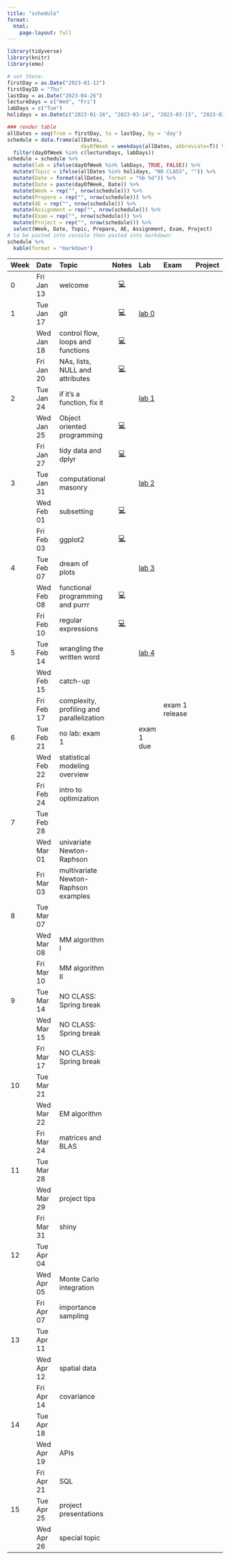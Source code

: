 ```yaml
---
title: "schedule"
format: 
  html: 
    page-layout: full
---
```


```r
library(tidyverse)
library(knitr)
library(emo)
```

```r
# set these:
firstDay = as.Date("2023-01-12")
firstDayID = "Thu"
lastDay = as.Date("2023-04-26")
lectureDays = c("Wed", "Fri")
labDays = c("Tue")
holidays = as.Date(c("2023-01-16", "2023-03-14", "2023-03-15", "2023-03-17"))

### render table
allDates = seq(from = firstDay, to = lastDay, by = 'day')
schedule = data.frame(allDates,
                        dayOfWeek = weekdays(allDates, abbreviate=T)) %>%
  filter(dayOfWeek %in% c(lectureDays, labDays))
schedule = schedule %>%
  mutate(lab = ifelse(dayOfWeek %in% labDays, TRUE, FALSE)) %>%
  mutate(Topic = ifelse(allDates %in% holidays, "NO CLASS", "")) %>%
  mutate(Date = format(allDates, format = "%b %d")) %>%
  mutate(Date = paste(dayOfWeek, Date)) %>%
  mutate(Week = rep("", nrow(schedule))) %>%
  mutate(Prepare = rep("", nrow(schedule))) %>%
  mutate(AE = rep("", nrow(schedule))) %>%
  mutate(Assignment = rep("", nrow(schedule))) %>%
  mutate(Exam = rep("", nrow(schedule))) %>%
  mutate(Project = rep("", nrow(schedule))) %>%
  select(Week, Date, Topic, Prepare, AE, Assignment, Exam, Project)
# to be pasted into console then pasted into markdown:
schedule %>%
  kable(format = "markdown")
```

| Week | Date       | Topic                                     |              Notes              | Lab                      | Exam | Project |
|:---------|:------------|:-------------|:--------:|:------------|:--------------------|:---------|
| 0    | Fri Jan 13 | welcome                                   |  [💻](/slides/01-welcome.html)  |                          |      |         |
| 1    | Tue Jan 17 | git                                       | [💻](/slides/lab0-welcome.html) | [lab 0](/labs/lab0.html) |      |         |
|      | Wed Jan 18 | control flow, loops and functions         |    [💻](/slides/lec02.html)     |                          |      |         |
|      | Fri Jan 20 | NAs, lists, NULL and attributes           |    [💻](/slides/lec03.html)     |                          |      |         |
| 2    | Tue Jan 24 | if it's a function, fix it                |                                 | [lab 1](/labs/lab1.html) |      |         |
|      | Wed Jan 25 | Object oriented programming               |    [💻](/slides/lec04.html)     |                          |      |         |
|      | Fri Jan 27 | tidy data and dplyr           |  [💻](/slides/lec05.html)                                |                          |      |         |
| 3    | Tue Jan 31 | computational masonry                                          |                                 |   [lab 2](/labs/lab2.html)                       |      |         |
|      | Wed Feb 01 | subsetting                                   | [💻](/slides/lec06.html)                                |                          |      |         |
|      | Fri Feb 03 | ggplot2          | [💻](/slides/lec07.html)                                |                          |      |         |
| 4    | Tue Feb 07 | dream of plots                                          |                                 |  [lab 3](/labs/lab3.html)                        |      |         |
|      | Wed Feb 08 | functional programming and purrr   |  [💻](/slides/lec08.html)                               |                          |      |         |
|      | Fri Feb 10 | regular expressions                     |  [💻](/slides/lec09.html)                               |                          |      |         |
| 5    | Tue Feb 14 | wrangling the written word                                         |                                 |  [lab 4](/labs/lab4.html)                         |      |         |
|      | Wed Feb 15 | catch-up |                                 |                          |      |         |
|      | Fri Feb 17 | complexity, profiling and parallelization                                   |                                 |                          | exam 1 release  |         |
| 6    | Tue Feb 21 | no lab: exam 1                                        |                                 | exam 1 due                         |      |         |
|      | Wed Feb 22 | statistical modeling overview             |                                 |                          |      |         |
|      | Fri Feb 24 | intro to optimization                     |                                 |                          |      |         |
| 7    | Tue Feb 28 |                                           |                                 |                          |      |         |
|      | Wed Mar 01 | univariate Newton-Raphson                 |                                 |                          |      |         |
|      | Fri Mar 03 | multivariate Newton-Raphson examples      |                                 |                          |      |         |
| 8    | Tue Mar 07 |                                           |                                 |                          |      |         |
|      | Wed Mar 08 | MM algorithm I                            |                                 |                          |      |         |
|      | Fri Mar 10 | MM algorithm II                           |                                 |                          |      |         |
| 9    | Tue Mar 14 | NO CLASS: Spring break                    |                                 |                          |      |         |
|      | Wed Mar 15 | NO CLASS: Spring break                    |                                 |                          |      |         |
|      | Fri Mar 17 | NO CLASS: Spring break                    |                                 |                          |      |         |
| 10   | Tue Mar 21 |                                           |                                 |                          |      |         |
|      | Wed Mar 22 | EM algorithm                              |                                 |                          |      |         |
|      | Fri Mar 24 | matrices and BLAS                         |                                 |                          |      |         |
| 11   | Tue Mar 28 |                                           |                                 |                          |      |         |
|      | Wed Mar 29 | project tips                              |                                 |                          |      |         |
|      | Fri Mar 31 | shiny                                     |                                 |                          |      |         |
| 12   | Tue Apr 04 |                                           |                                 |                          |      |         |
|      | Wed Apr 05 | Monte Carlo integration                   |                                 |                          |      |         |
|      | Fri Apr 07 | importance sampling                       |                                 |                          |      |         |
| 13   | Tue Apr 11 |                                           |                                 |                          |      |         |
|      | Wed Apr 12 | spatial data                              |                                 |                          |      |         |
|      | Fri Apr 14 | covariance                                |                                 |                          |      |         |
| 14   | Tue Apr 18 |                                           |                                 |                          |      |         |
|      | Wed Apr 19 | APIs                                      |                                 |                          |      |         |
|      | Fri Apr 21 | SQL                                       |                                 |                          |      |         |
| 15   | Tue Apr 25 | project presentations                     |                                 |                          |      |         |
|      | Wed Apr 26 | special topic                             |                                 |                          |      |         |
